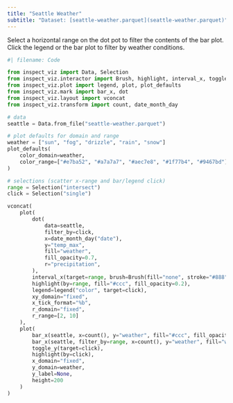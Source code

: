 ```yaml
---
title: "Seattle Weather"
subtitle: "Dataset: [seattle-weather.parquet](seattle-weather.parquet)"
---
```


Select a horizontal range on the dot pot to filter the contents of the bar plot. Click the legend or the bar plot to filter by weather conditions.

```python
#| filename: Code

from inspect_viz import Data, Selection
from inspect_viz.interactor import Brush, highlight, interval_x, toggle_y
from inspect_viz.plot import legend, plot, plot_defaults
from inspect_viz.mark import bar_x, dot
from inspect_viz.layout import vconcat
from inspect_viz.transform import count, date_month_day

# data
seattle = Data.from_file("seattle-weather.parquet")

# plot defaults for domain and range
weather = ["sun", "fog", "drizzle", "rain", "snow"]
plot_defaults(
    color_domain=weather,
    color_range=["#e7ba52", "#a7a7a7", "#aec7e8", "#1f77b4", "#9467bd"]
)

# selections (scatter x-range and bar/legend click)
range = Selection("intersect")
click = Selection("single")

vconcat(
    plot(
        dot(
            data=seattle,
            filter_by=click,
            x=date_month_day("date"),
            y="temp_max",
            fill="weather",
            fill_opacity=0.7,
            r="precipitation",
        ),
        interval_x(target=range, brush=Brush(fill="none", stroke="#888")),
        highlight(by=range, fill="#ccc", fill_opacity=0.2),
        legend=legend("color", target=click),
        xy_domain="fixed",
        x_tick_format="%b",
        r_domain="fixed",
        r_range=[2, 10]
    ),
    plot(
        bar_x(seattle, x=count(), y="weather", fill="#ccc", fill_opacity=0.2),
        bar_x(seattle, filter_by=range, x=count(), y="weather", fill="weather"),
        toggle_y(target=click),
        highlight(by=click),
        x_domain="fixed",
        y_domain=weather,
        y_label=None,
        height=200
    )
)
```
